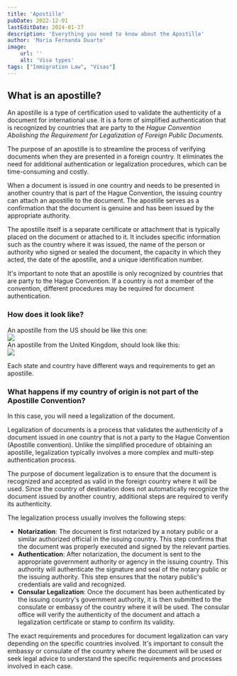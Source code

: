 ```yaml
---
title: 'Apostille'
pubDate: 2022-12-01
lastEditDate: 2024-01-27
description: 'Everything you need to know about the Apostille'
author: 'María Fernanda Duarte'
image:
    url: ''
    alt: 'Visa types'
tags: ["Immigration Law", "Visas"]
---
```


## What is an apostille?
An apostille is a type of certification used to validate the authenticity of a document for international use. It is a form of simplified authentication that is recognized by countries that are party to the *Hague Convention Abolishing the Requirement for Legalization of Foreign Public Documents.*


<ApostilleCountries client:load />

The purpose of an apostille is to streamline the process of verifying documents when they are presented in a foreign country. It eliminates the need for additional authentication or legalization procedures, which can be time-consuming and costly.

When a document is issued in one country and needs to be presented in another country that is part of the Hague Convention, the issuing country can attach an apostille to the document. The apostille serves as a confirmation that the document is genuine and has been issued by the appropriate authority.

The apostille itself is a separate certificate or attachment that is typically placed on the document or attached to it. It includes specific information such as the country where it was issued, the name of the person or authority who signed or sealed the document, the capacity in which they acted, the date of the apostille, and a unique identification number.

It's important to note that an apostille is only recognized by countries that are party to the Hague Convention. If a country is not a member of the convention, different procedures may be required for document authentication. 

### How does it look like?

<div class="flex">
    <div class="w-full md:w-1/2 border-r">
        <div class="font-light text-sm mb-1 text-center">An apostille from the US should be like this one:</div>
        <img class="mt-1" src="/apostille-USA.png" />
    </div>
    <div class="w-full md:w-1/2">
        <div class="font-light text-sm mb-1 text-center">An apostille from the United Kingdom, should look like this:</div>
        <img class="mt-1" src="/apostille-UK.png" />
    </div>
</div>

Each state and country have different ways and requirements to get an apostille.

### **What happens if my country of origin is not part of the Apostille Convention?**

In this case, you will need a legalization of the document.

Legalization of documents is a process that validates the authenticity of a document issued in one country that is not a party to the Hague Convention (Apostille convention). Unlike the simplified procedure of obtaining an apostille, legalization typically involves a more complex and multi-step authentication process.

The purpose of document legalization is to ensure that the document is recognized and accepted as valid in the foreign country where it will be used. Since the country of destination does not automatically recognize the document issued by another country, additional steps are required to verify its authenticity.

The legalization process usually involves the following steps:

- **Notarization**: The document is first notarized by a notary public or a similar authorized official in the issuing country. This step confirms that the document was properly executed and signed by the relevant parties.
- **Authentication**: After notarization, the document is sent to the appropriate government authority or agency in the issuing country. This authority will authenticate the signature and seal of the notary public or the issuing authority. This step ensures that the notary public's credentials are valid and recognized.
- **Consular Legalization**: Once the document has been authenticated by the issuing country's government authority, it is then submitted to the consulate or embassy of the country where it will be used. The consular office will verify the authenticity of the document and attach a legalization certificate or stamp to confirm its validity.

The exact requirements and procedures for document legalization can vary depending on the specific countries involved. It's important to consult the embassy or consulate of the country where the document will be used or seek legal advice to understand the specific requirements and processes involved in each case.